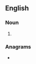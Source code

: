 ==English==

===Noun===
{{head|en|noun form}}

# {{plural of|cytochrome|lang=en}}

===Anagrams===
* {{anagrams|en|a=ccehmoorsty|chromocytes}}